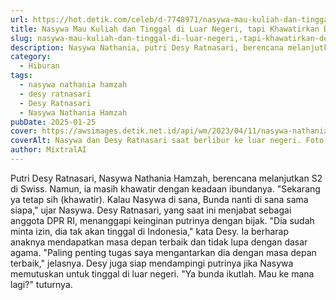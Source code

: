```yaml
---
url: https://hot.detik.com/celeb/d-7748971/nasywa-mau-kuliah-dan-tinggal-di-luar-negeri-tapi-khawatirkan-desy-ratnasari
title: Nasywa Mau Kuliah dan Tinggal di Luar Negeri, tapi Khawatirkan Desy Ratnasari
slug: nasywa-mau-kuliah-dan-tinggal-di-luar-negeri,-tapi-khawatirkan-desy-ratnasari
description: Nasywa Nathania, putri Desy Ratnasari, berencana melanjutkan S2 di Swiss. Namun, Nasywa khawatir dengan Desy Ratnasari.
category:
  - Hiburan
tags:
  - nasywa nathania hamzah
  - desy ratnasari
  - Desy Ratnasari
  - Nasywa Nathania Hamzah
pubDate: 2025-01-25
cover: https://awsimages.detik.net.id/api/wm/2023/04/11/nasywa-nathania-hamzah-anak-desy-ratnasari-1_169.jpeg?wid=54&w=650&v=1&t=jpeg
coverAlt: Nasywa dan Desy Ratnasari saat berlibur ke luar negeri. Foto Instagram @desyratnasariterdepan
author: MixtralAI
---
```

Putri Desy Ratnasari, Nasywa Nathania Hamzah, berencana melanjutkan S2 di Swiss. Namun, ia masih khawatir dengan keadaan ibundanya. "Sekarang ya tetap sih (khawatir). Kalau Nasywa di sana, Bunda nanti di sana sama siapa," ujar Nasywa. Desy Ratnasari, yang saat ini menjabat sebagai anggota DPR RI, menanggapi keinginan putrinya dengan bijak. "Dia sudah minta izin, dia tak akan tinggal di Indonesia," kata Desy. Ia berharap anaknya mendapatkan masa depan terbaik dan tidak lupa dengan dasar agama. "Paling penting tugas saya mengantarkan dia dengan masa depan terbaik," jelasnya. Desy juga siap mendampingi putrinya jika Nasywa memutuskan untuk tinggal di luar negeri. "Ya bunda ikutlah. Mau ke mana lagi?" tuturnya.

